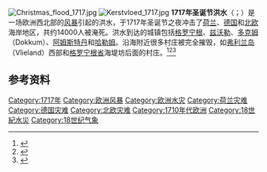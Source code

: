 [[File:Christmas_flood_1717.jpg|thumb]]
[[File:Kerstvloed_1717.jpg|thumb]]
'''1717年圣诞节洪水'''（{{lang-nl|Kerstvloed 1717}}；{{lang-de|Weihnachtsflut 1717}}）是一场欧洲西北部的[[风暴|风暴]]引起的洪水，于1717年圣诞节之夜冲击了[[荷兰|荷兰]]、[[德国|德国]]和[[北欧|北欧]]海岸地区，共约14000人被淹死。洪水到达的城镇包括[[格罗宁根|格罗宁根]]、[[兹沃勒|兹沃勒]]、[[多克姆|多克姆]]（Dokkum）、[[阿姆斯特丹|阿姆斯特丹]]和[[哈勒姆|哈勒姆]]。沿海附近很多村庄被完全摧毁，如[[弗利兰岛|弗利兰岛]]（Vlieland）西部和[[格罗宁根省|格罗宁根省]]海堤坊后面的村庄。<ref>{{Cite web |url=http://www.deltawerken.com/Christmas-flood-(1717)/305.html |title=Deltawerken - Christmas flood (1717)<!-- 机器人生成的标题 --> |access-date=2010-11-23 |archive-url=https://web.archive.org/web/20100825092017/http://www.deltawerken.com/Christmas-flood-(1717)/305.html |archive-date=2010-08-25 |dead-url=yes }}</ref><ref>{{Cite web |url=http://www.geocities.com/jstrohs/Island_of_Neuwerk/island_of_neuwerk.html |title=WebCite query result<!-- 机器人生成的标题 --> |accessdate=2009-10-26 |archive-date=2009-10-26 |archive-url=https://www.webcitation.org/query?url=http://www.geocities.com/jstrohs/Island_of_Neuwerk/island_of_neuwerk.html&date=2009-10-26+01:03:47 |dead-url=yes }}</ref><ref>{{Cite web |url=http://books.google.com/books?id=y-skAAAAYAAJ&pg=PA244&dq=christmas+flood+1717 |title=The Living Age - Google 圖書<!-- 机器人生成的标题 --> |accessdate=2010-11-23 |archive-date=2019-07-12 |archive-url=https://web.archive.org/web/20190712192115/https://books.google.com/books?id=y-skAAAAYAAJ&pg=PA244&dq=christmas+flood+1717 |dead-url=no }}</ref>

== 参考资料 ==
{{Commonscat|Christmas flood 1717}}
{{Reflist|2}}

{{歐洲風暴}}

[[Category:1717年|Category:1717年]]
[[Category:欧洲风暴|Category:欧洲风暴]]
[[Category:欧洲水灾|Category:欧洲水灾]]
[[Category:荷兰灾难|Category:荷兰灾难]]
[[Category:德国灾难|Category:德国灾难]]
[[Category:北欧灾难|Category:北欧灾难]]
[[Category:1710年代欧洲|Category:1710年代欧洲]]
[[Category:18世紀水災|Category:18世紀水災]]
[[Category:18世纪气象|Category:18世纪气象]]